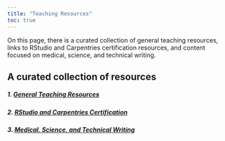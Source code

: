 ```yaml
---
title: "Teaching Resources"
toc: true
---
```


On this page, there is a curated collection of general teaching resources, links to RStudio and Carpentries certification resources, and content focused on medical, science, and technical writing.

## A curated collection of resources

##### 1. [General Teaching Resources](gen_teach_resources.qmd)

##### 2. [RStudio and Carpentries Certification](rstudio_carpentries_cert.qmd)

##### 3. [Medical, Science, and Technical Writing](writing.qmd)
